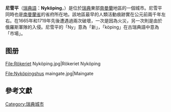 {{不是|北雪平}}
{{Infobox City
|name = 尼雪平
|native_name = {{lang|sv|Nyköping}}
|nickname = 
|motto = 
|image_skyline =  Stora torget i Nyköping.JPG
|imagesize = 
|image_caption = 
|image_flag = 
|image_seal = 
|pushpin_map = Sweden
|mapsize = 
|map_caption = 
|subdivision_type = [[国家|国家]]
|subdivision_name =  [[瑞典|瑞典]]
|subdivision_type1 = [[瑞典省份|省]]
|subdivision_name1 = [[南曼蘭省|南曼蘭省]]
|subdivision_type2 = 
|subdivision_name2 = 
|leader_title = 
|leader_name = 
|leader_title1 =
|leader_name1 = 
|found_title = 
|found_date = 
|established_title = 
|established_date = 
|established_title1 = 
|established_date1 = 
|area_magnitude = 
|area_total = 44.33
|TotalArea_sq_mi = 
|area_land  = 
|LandArea_sq_mi = 
|area_water = 
|WaterArea_sq_mi = 
|area_water_percent = 
|area_urban = 
|UrbanArea_sq_mi =
|area_metro  = 
|MetroArea_sq_mi =
|population_as_of  = 2005年12月31日
|population_note = 
|population_total =  27,720<ref>[http://www.scb.se/statistik/MI/MI0810/2005A01B/T%E4torternami0810tab1.xls 瑞典總計局]，于2008年5月15日查阅</ref>
|population_metro  = 
|population_urban = 
|population_density = 
|population_density_mi2 = 
|timezone = [[歐洲中部時間|歐洲中部時間]]
|utc_offset = +1
|timezone_DST = [[歐洲中部夏令時間|歐洲中部夏令時間]]
|utc_offset_DST = +2
|latd = 58
|latm = 45
|lats = 
|latNS = N
|longd = 17
|longm = 00
|longs = 
|longEW = E 
|elevation = 
|elevation_ft = 
|website = 
|footnotes = 
}}

'''尼雪平'''（[[瑞典語|瑞典語]]：'''Nyköping'''，{{IPA-sv|ny:ˈɕœpɪŋ}}）是位於[[瑞典|瑞典]]東部[[南曼蘭|南曼蘭]]地區的一個城市。尼雪平同時也是[[南曼蘭省|南曼蘭省]]的省府所在地。該地區最早的人類活動痕跡實在公元前兩千年左右。在1665年和1719年先後遭遇過兩次破壞，一次是因為火災，另一次則是由於俄羅斯軍隊的入侵。尼雪平的「Ny」意為「新」，「köping」在古瑞典語中意為「市場」。

== 图册 ==
<gallery>
File:Rökeriet Nyköping.jpg|Rökeriet Nyköping
</gallery><gallery>
File:Nyköpingshus maingate.jpg|Maingate
</gallery>

== 參考文獻 ==

{{reflist}}

{{commons}}

{{Authority control}}
[[Category:瑞典城市|Category:瑞典城市]]